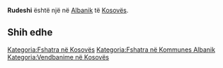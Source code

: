 {{Fshat në 
 | Emri                = Rudeshi
 | EmriAlt                = 
 | NAME_SHORT_FORM=      
 | NAME_GENERIC=      
 | NAME_SORT_NAME_RO=      RUDESHI
 | FULL_NAME_RO = Rudeshi
 | FULL_NAME_ND_RO=Rudeshi
 | SORT_NAME_RG=RUDESHI
 | FULL_NAME_RG=Rudeshi
 | FULL_NAME_ND_RG=Rudeshi
 | SRP_NAME_SHORT_FORM=      
 | SRP_NAME_GENERIC=      
 | SRP_NAME_SORT_NAME_RO=      
 | SRP_FULL_NAME_RO = 
 | SRP_FULL_NAME_ND_RO=
 | SRP_SORT_NAME_RG=
 | SRP_FULL_NAME_RG=
 | SRP_FULL_NAME_ND_RG=
 | Emri (Rasa dhanore) = 
 | Figura              = 
 | Shteti              = Kosovo
 | Komuna              = Albanik
 | Kodi postar         = 
 | Sipërfaqja          = 

 | Popullsia           = 

 | Regj. i popullsisë  = 
 | Dend. e popullsisë  = 
 | Faqja zyrtare       = 
 <!--- Koordinatat ----> 
 | Gjerësia            = 42.680833
 | Gjatësia            = 20.489444
 | Lartësia            = 
}}
'''Rudeshi''' është një [[]] në [[Albanik]] të [[Kosovës]].

<!-- == Gjeografia == -->
<!-- == Historia == -->
<!-- == Demografia == -->
== Shih edhe ==
{{Komuna Albanik}}
{{Kosovo-Administrata-Cung}}

[[Kategoria:Fshatra në Kosovës]]
[[Kategoria:Fshatra në Kommunes Albanik]]
[[Kategoria:Vendbanime në Kosovës]]